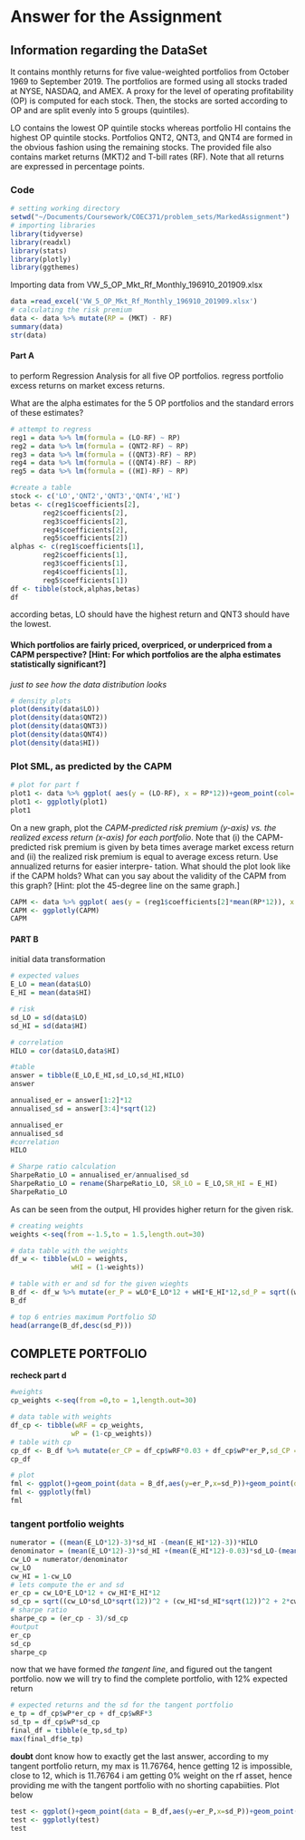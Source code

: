# Answer for the Assignment
## Information regarding the DataSet
It contains monthly returns for five value-weighted portfolios from October 1969 to September
2019. The portfolios are formed using all stocks traded at NYSE, NASDAQ, and AMEX.
A proxy for the level of operating profitability (OP) is computed for each stock. Then, the stocks are sorted according to OP and are split evenly into 5 groups (quintiles).

LO contains the lowest OP quintile stocks whereas portfolio HI contains the highest OP quintile stocks. Portfolios QNT2, QNT3, and QNT4 are formed in the obvious fashion using the remaining stocks. The provided file also contains market returns (MKT)2 and T-bill rates (RF). Note that all returns are expressed in percentage points.

### Code
```r
# setting working directory
setwd("~/Documents/Coursework/COEC371/problem_sets/MarkedAssignment")
# importing libraries
library(tidyverse)
library(readxl)
library(stats)
library(plotly)
library(ggthemes)
```
Importing data from VW_5_OP_Mkt_Rf_Monthly_196910_201909.xlsx
```r
data =read_excel('VW_5_OP_Mkt_Rf_Monthly_196910_201909.xlsx')
# calculating the risk premium
data <- data %>% mutate(RP = (MKT) - RF)
summary(data)
str(data)
```

#### Part A
to perform Regression Analysis for all five OP portfolios.
regress portfolio excess returns on market excess
returns.

What are the alpha estimates for the 5 OP portfolios and the standard errors of these estimates?
```r
# attempt to regress 
reg1 = data %>% lm(formula = (LO-RF) ~ RP)
reg2 = data %>% lm(formula = (QNT2-RF) ~ RP)
reg3 = data %>% lm(formula = ((QNT3)-RF) ~ RP)
reg4 = data %>% lm(formula = ((QNT4)-RF) ~ RP)
reg5 = data %>% lm(formula = ((HI)-RF) ~ RP)

#create a table
stock <- c('LO','QNT2','QNT3','QNT4','HI')
betas <- c(reg1$coefficients[2],
        reg2$coefficients[2],
        reg3$coefficients[2],
        reg4$coefficients[2],
        reg5$coefficients[2])
alphas <- c(reg1$coefficients[1],
        reg2$coefficients[1],
        reg3$coefficients[1],
        reg4$coefficients[1],
        reg5$coefficients[1])
df <- tibble(stock,alphas,betas)
df
```
according betas, LO should have the highest return and QNT3 should have the lowest.


#### Which portfolios are fairly priced, overpriced, or underpriced from a CAPM perspective? [Hint: For which portfolios are the alpha estimates statistically significant?]

*just to see how the data distribution looks*
```r
# density plots
plot(density(data$LO))
plot(density(data$QNT2))
plot(density(data$QNT3))
plot(density(data$QNT4))
plot(density(data$HI))
```
### Plot SML, as predicted by the CAPM
```r
# plot for part f
plot1 <- data %>% ggplot( aes(y = (LO-RF), x = RP*12))+geom_point(col='yellow4') + xlab('Market Excess Return') + ylab('Portfolio Excess Return') + ggtitle('Does CAPM hold for every portfolio?') + geom_smooth(method='lm')+geom_point(aes(y = (QNT2-RF)),col='yellow3')+geom_point(aes(y=(QNT3-RF)),col='yellow2')+geom_point(aes(y=(QNT4-RF)),col='yellow1')+geom_point(aes(y=(HI-RF)),col='lightyellow')+theme_classic()
plot1 <- ggplotly(plot1)
plot1
```
On a new graph, plot the *CAPM-predicted risk premium (y-axis) vs. the realized excess return (x-axis) for each portfolio*. Note that (i) the CAPM-predicted risk premium is given by beta times average market excess return and (ii) the realized risk premium is equal to average excess return. Use annualized returns for easier interpre- tation. What should the plot look like if the CAPM holds? What can you say about the validity of the CAPM from this graph? [Hint: plot the 45-degree line on the same graph.]
```r
CAPM <- data %>% ggplot( aes(y = (reg1$coefficients[2]*mean(RP*12)), x = mean(LO)))+geom_point(col='yellow4')+geom_abline(intercept = 0,slope = 1,color='red',linetype='dashed',size=1.5)+ xlab('Realised Excess Return') + ylab('CAPM - predicted risk premium') + ggtitle('Does CAPM hold for every portfolio?') +geom_point(aes(y = (reg2$coefficients[2]*mean(RP*12)), x = mean(QNT2)),col='yellow3')+geom_point(aes(y = (reg3$coefficients[2]*mean(RP*12)), x = mean(QNT3)),col='yellow2')+geom_point(aes(y = (reg4$coefficients[2]*mean(RP*12)), x = mean(QNT4)),col='yellow1')+geom_point(aes(y = (reg5$coefficients[2]*mean(RP*12)), x = mean(LO)),col='yellow')+geom_abline(intercept = 6, slope = 1)
CAPM <- ggplotly(CAPM)
CAPM
```
#### PART B
initial data transformation
```r
# expected values
E_LO = mean(data$LO)
E_HI = mean(data$HI)

# risk
sd_LO = sd(data$LO)
sd_HI = sd(data$HI)

# correlation
HILO = cor(data$LO,data$HI)

#table
answer = tibble(E_LO,E_HI,sd_LO,sd_HI,HILO)
answer
```
```r
annualised_er = answer[1:2]*12
annualised_sd = answer[3:4]*sqrt(12)

annualised_er
annualised_sd
#correlation 
HILO
```
```r
# Sharpe ratio calculation
SharpeRatio_LO = annualised_er/annualised_sd
SharpeRatio_LO = rename(SharpeRatio_LO, SR_LO = E_LO,SR_HI = E_HI)
SharpeRatio_LO
```
 As can be seen from the output, HI provides higher return for the given risk.
```r
# creating weights
weights <-seq(from =-1.5,to = 1.5,length.out=30)

# data table with the weights
df_w <- tibble(wLO = weights, 
               wHI = (1-weights))

# table with er and sd for the given wieghts 
B_df <- df_w %>% mutate(er_P = wLO*E_LO*12 + wHI*E_HI*12,sd_P = sqrt((wLO*sd_LO*sqrt(12))^2 + (wHI*sd_HI*sqrt(12))^2 + 2*wLO*wHI*HILO))
B_df

# top 6 entries maximum Portfolio SD
head(arrange(B_df,desc(sd_P)))

```
## COMPLETE PORTFOLIO
**recheck part d**
```r
#weights
cp_weights <-seq(from =0,to = 1,length.out=30)

# data table with weights
df_cp <- tibble(wRF = cp_weights, 
               wP = (1-cp_weights))
# table with cp
cp_df <- B_df %>% mutate(er_CP = df_cp$wRF*0.03 + df_cp$wP*er_P,sd_CP = (df_cp$wP*sd_P))
cp_df

# plot
fml <- ggplot()+geom_point(data = B_df,aes(y=er_P,x=sd_P))+geom_point(data = tibble(sd =c(sd_LO*sqrt(12),sd_HI*sqrt(12)),mean = c(E_LO*12,E_HI*12)),aes(x=sd,y=mean),color = "red",size=3,shape=18)+ggtitle("Portfolio returns",subtitle = "with LO and HI")+xlab("standard deviation")+ylab("expected returns")+scale_y_continuous()+scale_x_continuous()+geom_hline(yintercept = 3)+ylim(0,15)+geom_line(data = cp_df,aes(y=er_CP,x=sd_CP),color = 'red')
fml <- ggplotly(fml)
fml
```
### tangent portfolio weights
```r
numerator = ((mean(E_LO*12)-3)*sd_HI -(mean(E_HI*12)-3))*HILO
denominator = (mean(E_LO*12)-3)*sd_HI +(mean(E_HI*12)-0.03)*sd_LO-(mean(E_HI*12)-3+mean(E_LO*12)-3)*HILO
cw_LO = numerator/denominator
cw_LO
cw_HI = 1-cw_LO
# lets compute the er and sd
er_cp = cw_LO*E_LO*12 + cw_HI*E_HI*12
sd_cp = sqrt((cw_LO*sd_LO*sqrt(12))^2 + (cw_HI*sd_HI*sqrt(12))^2 + 2*cw_LO*cw_HI*HILO)
# sharpe ratio
sharpe_cp = (er_cp - 3)/sd_cp
#output
er_cp
sd_cp
sharpe_cp
```
now that we have formed *the tangent line*, and figured out the tangent portfolio. now we will try to find the complete portfolio, with 12% expected return
```r
# expected returns and the sd for the tangent portfolio
e_tp = df_cp$wP*er_cp + df_cp$wRF*3
sd_tp = df_cp$wP*sd_cp
final_df = tibble(e_tp,sd_tp)
max(final_df$e_tp)
```
**doubt** 
dont know how to exactly get the last answer, according to my tangent portfolio return, my max is 11.76764, hence getting 12 is impossible, close to 12, which is 11.76764 i am getting 0% weight on the rf asset, hence providing me with the tangent portfolio with no shorting capabiities.
Plot below
```r
test <- ggplot()+geom_point(data = B_df,aes(y=er_P,x=sd_P))+geom_point(data = tibble(sd =c(sd_LO*sqrt(12),sd_HI*sqrt(12)),mean = c(E_LO*12,E_HI*12)),aes(x=sd,y=mean),color = "red",size=3,shape=18)+ggtitle("Portfolio returns",subtitle = "with LO and HI")+xlab("standard deviation")+ylab("expected returns")+scale_y_continuous()+scale_x_continuous()+geom_hline(yintercept = 3)+geom_line(data = final_df,aes(y=e_tp,x=sd_tp),color='blue')
test <- ggplotly(test)
test
```
